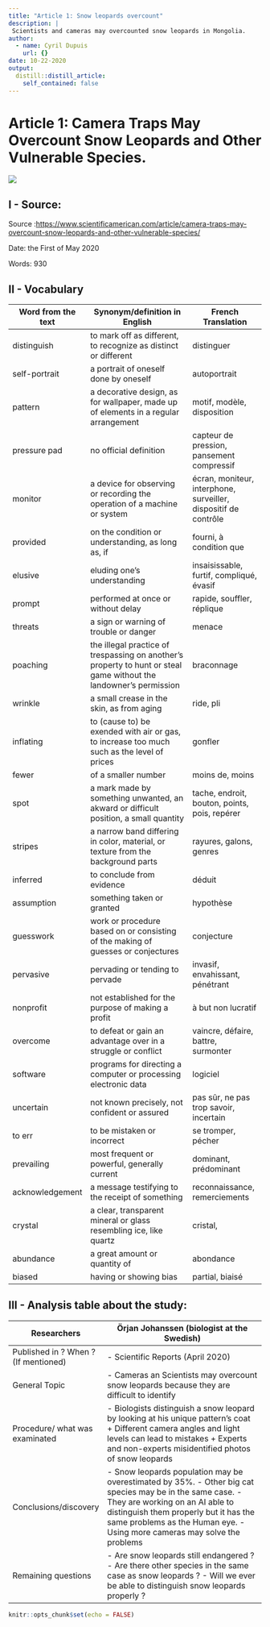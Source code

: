 ```yaml
---
title: "Article 1: Snow leopards overcount"
description: |
 Scientists and cameras may overcounted snow leopards in Mongolia.
author:
  - name: Cyril Dupuis
    url: {}
date: 10-22-2020
output:
  distill::distill_article:
    self_contained: false
---
```


# Article 1: Camera Traps May Overcount Snow Leopards and Other Vulnerable Species.

<img src = https://upload.wikimedia.org/wikipedia/commons/thumb/2/25/Snow_Leopard_Looking_Back_%2824038917200%29.jpg/1280px-Snow_Leopard_Looking_Back_%2824038917200%29.jpg>

## I - Source:
Source :<https://www.scientificamerican.com/article/camera-traps-may-overcount-snow-leopards-and-other-vulnerable-species/>

Date: the First of May 2020

Words: 930

## II - Vocabulary

| Word from the text 	| Synonym/definition in English                                                                                      	| French Translation                                              	|
|--------------------	|--------------------------------------------------------------------------------------------------------------------	|-----------------------------------------------------------------	|
| distinguish        	| to mark off as different, to recognize as distinct or different                                                    	| distinguer                                                      	|
| self-portrait      	| a portrait of oneself done by oneself                                                                              	| autoportrait                                                    	|
| pattern            	| a decorative design, as for wallpaper, made up of elements in a regular arrangement                                	| motif, modèle, disposition                                      	|
| pressure pad       	| no official definition                                                                                             	| capteur de pression, pansement compressif                       	|
| monitor            	| a device for observing or recording the operation of a machine or system                                           	| écran, moniteur, interphone, surveiller, dispositif de contrôle 	|
| provided           	| on the condition or understanding, as long as, if                                                                  	| fourni, à condition que                                         	|
| elusive            	| eluding one's understanding                                                                                        	| insaisissable, furtif, compliqué, évasif                        	|
| prompt             	| performed at once or without delay                                                                                 	| rapide, souffler, réplique                                      	|
| threats            	| a sign or warning of trouble or danger                                                                             	| menace                                                          	|
| poaching           	| the illegal practice of trespassing on another's property to hunt or steal game without the landowner's permission 	| braconnage                                                      	|
| wrinkle            	| a small crease in the skin, as from aging                                                                          	| ride, pli                                                       	|
| inflating          	| to (cause to) be exended with air or gas, to increase too much such as the level of prices                         	| gonfler                                                         	|
| fewer              	| of a smaller number                                                                                                	| moins de, moins                                                 	|
| spot               	| a mark made by something unwanted, an akward or difficult position, a small quantity                               	| tache, endroit, bouton, points, pois, repérer                   	|
| stripes            	| a narrow band differing in color, material, or texture from the background parts                                   	| rayures, galons, genres                                         	|
| inferred           	| to conclude from evidence                                                                                          	| déduit                                                          	|
| assumption         	| something taken or granted                                                                                         	| hypothèse                                                       	|
| guesswork          	| work or procedure based on or consisting of the making of guesses or conjectures                                   	| conjecture                                                      	|
| pervasive          	| pervading or tending to pervade                                                                                    	| invasif, envahissant, pénétrant                                 	|
| nonprofit          	| not established for the purpose of making a profit                                                                 	| à but non lucratif                                              	|
| overcome           	| to defeat or gain an advantage over in a struggle or conflict                                                      	| vaincre, défaire, battre, surmonter                             	|
| software           	| programs for directing a computer or processing electronic data                                                    	| logiciel                                                        	|
| uncertain          	| not known precisely, not confident or assured                                                                      	| pas sûr, ne pas trop savoir, incertain                          	|
| to err             	| to be mistaken or incorrect                                                                                        	| se tromper, pécher                                              	|
| prevailing         	| most frequent or powerful, generally current                                                                       	| dominant, prédominant                                           	|
| acknowledgement    	| a message testifying to the receipt of something                                                                   	| reconnaissance, remerciements                                   	|
| crystal            	| a clear, transparent mineral or glass resembling ice, like quartz                                                  	| cristal,                                                        	|
| abundance          	| a great amount or quantity of                                                                                      	| abondance                                                       	|
| biased             	| having or showing bias                                                                                             	| partial, biaisé                                                 	|

## III - Analysis table about the study:

| Researchers                         | Örjan Johanssen (biologist at the Swedish)                                                                                                                                                                                                                        |
|--------------------------------------|-------------------------------------------------------------------------------------------------------------------------------------------------------------------------------------------------------------------------------------------------------------------|
| Published in ? When ? (If mentioned) | - Scientific Reports (April 2020)                                                                                                                                                                                                                                   |
| General Topic                        | - Cameras an Scientists may overcount snow leopards because they are difficult to identify                                                                                                                                                                      |
| Procedure/ what was examinated       | - Biologists distinguish a snow leopard by looking at his unique pattern's coat + Different camera angles and light levels can lead to mistakes + Experts and non-experts misidentified photos of snow leopards                                                  |
| Conclusions/discovery                | - Snow leopards population may be overestimated by 35%. - Other big cat species may be in the same case. - They are working on an AI able to distinguish them properly but it has the same problems as the Human eye. - Using more cameras may solve the problems |
| Remaining questions                  | - Are snow leopards still endangered ? - Are there other species in the same case as snow leopards ? - Will we ever be able to distinguish snow leopards properly ?                                                                                             |

```r
knitr::opts_chunk$set(echo = FALSE)
```
